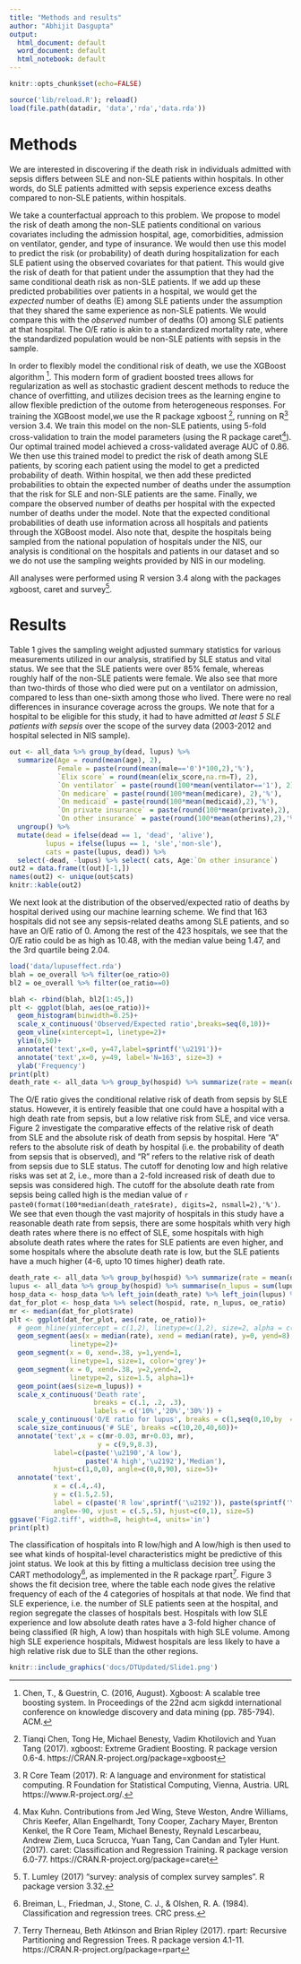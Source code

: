 ```yaml
---
title: "Methods and results"
author: "Abhijit Dasgupta"
output:
  html_document: default
  word_document: default
  html_notebook: default
---
```


```r
knitr::opts_chunk$set(echo=FALSE)
```

```r
source('lib/reload.R'); reload()
load(file.path(datadir, 'data','rda','data.rda'))
```

# Methods

We are interested in discovering if the death risk in individuals admitted with sepsis differs between SLE and non-SLE patients within hospitals. In other words, do SLE patients admitted with sepsis experience excess deaths compared to non-SLE patients, within hospitals. 

We take a counterfactual approach to this problem. We propose to model the risk of death among the non-SLE patients conditional on various covariates including the admission hospital, age, comorbidities, admission on ventilator, gender, and type of insurance. We would then use this model to predict the risk (or probability) of death during hospitalization for each SLE patient using the observed covariates for that patient. This would give the risk of death for that patient under the assumption that they had the same conditional death risk as non-SLE patients. If we add up these predicted probabilities over patients in a hospital, we would get the _expected_ number of deaths (E) among SLE patients under the assumption that they shared the same experience as non-SLE patients. We would compare this with the _observed_ number of deaths (O) among SLE patients at that hospital. The O/E ratio is akin to a standardized mortality rate, where the standardized population would be non-SLE patients with sepsis in the sample. 

In order to flexibly model the conditional risk of death, we use the XGBoost algorithm [^1]. This modern form of gradient boosted trees allows for regularization as well as stochastic
gradient descent methods to reduce the chance of overfitting, and utilizes decision trees as the 
learning engine to allow flexible prediction of the outome from heterogeneous responses. For training
the XGBoost model,we use the R package xgboost [^2], running on R[^3] version 3.4. We 
train this model on the non-SLE patients,  using 5-fold cross-validation to train the 
model parameters (using the R package caret[^4]). Our optimal trained model achieved a cross-validated average AUC of 0.86. We then use this trained model to predict the risk of death among SLE patients,
by scoring each patient using the model to get a predicted probability of death. Within hospital, 
we then add these predicted probabilities to obtain the expected number of deaths under the assumption
that the risk for SLE and non-SLE patients are the same. Finally, we compare the observed 
number of deaths per hospital with the expected number of deaths under the model. Note that the
expected conditional probabilities of death use information across all hospitals and patients through the XGBoost model. Also note that, despite the hospitals being sampled from the national 
population of hospitals under the NIS, our analysis is conditional on the hospitals and patients
in our dataset and so we do not use the sampling weights provided by NIS in our modeling. 

All analyses were performed using R version 3.4 along with the packages xgboost, 
caret and survey[^5].

[^1]: Chen, T., & Guestrin, C. (2016, August). Xgboost: A scalable tree boosting system. In Proceedings of the 22nd acm sigkdd international conference on knowledge discovery and data mining (pp. 785-794). ACM.
[^2]:Tianqi Chen, Tong He, Michael Benesty, Vadim Khotilovich and Yuan
  Tang (2017). xgboost: Extreme Gradient Boosting. R package version
  0.6-4. https://CRAN.R-project.org/package=xgboost
[^3]: R Core Team (2017). R: A language and environment for statistical
  computing. R Foundation for Statistical Computing, Vienna, Austria.
  URL https://www.R-project.org/.
[^4]: Max Kuhn. Contributions from Jed Wing, Steve Weston, Andre
  Williams, Chris Keefer, Allan Engelhardt, Tony Cooper, Zachary
  Mayer, Brenton Kenkel, the R Core Team, Michael Benesty, Reynald
  Lescarbeau, Andrew Ziem, Luca Scrucca, Yuan Tang, Can Candan and
  Tyler Hunt. (2017). caret: Classification and Regression Training.
  R package version 6.0-77. https://CRAN.R-project.org/package=caret
[^5]: T. Lumley (2017) "survey: analysis of complex survey samples". R
  package version 3.32.

# Results

Table 1 gives the sampling weight adjusted summary statistics for various measurements
utilized in our analysis, stratified by SLE status and vital status. We see that the SLE patients were over 85% female, whereas roughly half of the 
non-SLE patients were female. We also see that more than two-thirds of those who died were put on
a ventilator on admission, compared to less than one-sixth among those who lived. There were no real
differences in insurance coverage across the groups. We note that for a hospital to be 
eligible for this study, it had to have admitted _at least 5 SLE patients with sepsis_ over
the scope of the survey data (2003-2012 and hospital selected in NIS sample). 
```r
out <- all_data %>% group_by(dead, lupus) %>% 
  summarize(Age = round(mean(age), 2),
            Female = paste(round(mean(male=='0')*100,2),'%'),
            `Elix score` = round(mean(elix_score,na.rm=T), 2),
            `On ventilator` = paste(round(100*mean(ventilator=='1'), 2),'%'),
            `On medicare` = paste(round(100*mean(medicare), 2),'%'),
            `On medicaid` = paste(round(100*mean(medicaid),2),'%'),
            `On private insurance` = paste(round(100*mean(private),2),'%'), 
            `On other insurance` = paste(round(100*mean(otherins),2),'%')) %>% 
  ungroup() %>% 
  mutate(dead = ifelse(dead == 1, 'dead', 'alive'),
         lupus = ifelse(lupus == 1, 'sle','non-sle'),
         cats = paste(lupus, dead)) %>% 
  select(-dead, -lupus) %>% select( cats, Age:`On other insurance`)
out2 = data.frame(t(out)[-1,])
names(out2) <- unique(out$cats)
knitr::kable(out2)
```

We next look at the distribution of the observed/expected ratio of deaths by hospital derived
using our machine learning scheme. We find that 163 hospitals did not see any sepsis-related deaths 
among SLE patients, and so have an O/E ratio of 0. Among the rest of the 423 hospitals, we see
that the O/E ratio could be as high as 10.48, with the median value being 1.47, and the 3rd quartile
being 2.04. 

```r
load('data/lupuseffect.rda')
blah = oe_overall %>% filter(oe_ratio>0)
bl2 = oe_overall %>% filter(oe_ratio==0)

blah <- rbind(blah, bl2[1:45,])
plt <- ggplot(blah, aes(oe_ratio))+
  geom_histogram(binwidth=0.25)+
  scale_x_continuous('Observed/Expected ratio',breaks=seq(0,10))+
  geom_vline(xintercept=1, linetype=2)+
  ylim(0,50)+
  annotate('text',x=0, y=47,label=sprintf('\u2191'))+
  annotate('text',x=0, y=49, label='N=163', size=3) + 
  ylab('Frequency')
print(plt)
death_rate <- all_data %>% group_by(hospid) %>% summarize(rate = mean(dead))
```

The O/E ratio gives the conditional relative risk of death from sepsis by SLE status. However,
it is entirely feasible that one could have a hospital with a high death rate from sepsis, but a low
relative risk from SLE, and vice versa. Figure 2 investigate the comparative effects of the relative risk of
death from SLE and the absolute risk of death from sepsis by hospital. Here "A" refers to the 
absolute risk of death by hospital (i.e. the probability of death from sepsis that is observed), and 
"R" refers to the relative risk of death from sepsis due to SLE status. The cutoff for denoting low and high relative risks was set at 2, i.e., more than a 2-fold increased risk of death due to sepsis
was considered high. The cutoff for the absolute death rate from sepsis being called high is the median value of `r paste0(format(100*median(death_rate$rate), digits=2, nsmall=2),'%')`. We see that even though the vast majority of hospitals in this study have a reasonable death rate from sepsis, there are some hospitals whith very high death rates where there is no effect of SLE, some hospitals with high absolute death rates where the rates for SLE patients are even higher, and some hospitals where the absolute death rate is low, but the SLE patients have a much higher (4-6, upto 10 times higher) death rate. 

```r
death_rate <- all_data %>% group_by(hospid) %>% summarize(rate = mean(dead))
lupus <- all_data %>% group_by(hospid) %>% summarise(n_lupus = sum(lupus))
hosp_data <- hosp_data %>% left_join(death_rate) %>% left_join(lupus) %>% left_join(oe_overall)
dat_for_plot <- hosp_data %>% select(hospid, rate, n_lupus, oe_ratio) 
mr <- median(dat_for_plot$rate)
plt <- ggplot(dat_for_plot, aes(rate, oe_ratio))+
  # geom_hline(yintercept = c(1,2), linetype=c(1,2), size=2, alpha = c(0.5,1)) +
  geom_segment(aes(x = median(rate), xend = median(rate), y=0, yend=8),
               linetype=2)+
  geom_segment(x = 0, xend=.38, y=1,yend=1,
               linetype=1, size=1, color='grey')+
  geom_segment(x = 0, xend=.38, y=2,yend=2,
               linetype=2, size=1.5, alpha=1)+
  geom_point(aes(size=n_lupus)) +
  scale_x_continuous('Death rate', 
                     breaks = c(.1, .2, .3),
                     labels = c('10%','20%','30%')) + 
  scale_y_continuous('O/E ratio for lupus', breaks = c(1,seq(0,10,by  =2))) + 
  scale_size_continuous('# SLE', breaks =c(10,20,40,60))+
  annotate('text',x = c(mr-0.03, mr+0.03, mr), 
                      y = c(9,9,8.3),
           label=c(paste('\u2190','A low'),
                   paste('A high','\u2192'),'Median'), 
           hjust=c(1,0,0), angle=c(0,0,90), size=5)+
  annotate('text', 
           x = c(.4,.4),
           y = c(1.5,2.5),
           label = c(paste('R low',sprintf('\u2192')), paste(sprintf('\u2190'),'R high')),
           angle=-90, vjust = c(.5,.5), hjust=c(0,1), size=5)
ggsave('Fig2.tiff', width=8, height=4, units='in')
print(plt)
```


The classification of hospitals into R low/high and A low/high is then used to see what kinds of 
hospital-level characteristics might be predictive of this joint status. We look at this by fitting
a multiclass decision tree using the CART methodology[^6], as implemented in the R package rpart[^7]. Figure 3 shows the fit decision tree, where the table each node gives the relative frequency of each of the 4 categories of hospitals at that node. We find that SLE experience, i.e. the number of SLE patients seen at the hospital, and region segregate the classes of hospitals best. Hospitals with low SLE experience and low absolute death rates have a 3-fold higher chance of being classified (R high, A low) than hospitals with high SLE volume. Among high SLE experience hospitals, Midwest hospitals are 
less likely to have a high relative risk due to SLE than the other regions. 

```r
knitr::include_graphics('docs/DTUpdated/Slide1.png')
```


[^6]: Breiman, L., Friedman, J., Stone, C. J., & Olshen, R. A. (1984). Classification and regression trees. CRC press.
[^7]: Terry Therneau, Beth Atkinson and Brian Ripley (2017). rpart:
  Recursive Partitioning and Regression Trees. R package version
  4.1-11. https://CRAN.R-project.org/package=rpart
